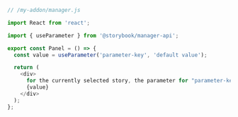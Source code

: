 ```js
// /my-addon/manager.js

import React from 'react';

import { useParameter } from '@storybook/manager-api';

export const Panel = () => {
  const value = useParameter('parameter-key', 'default value');

  return (
    <div>
      for the currently selected story, the parameter for "parameter-key" is:
      {value}
    </div>
  );
};
```